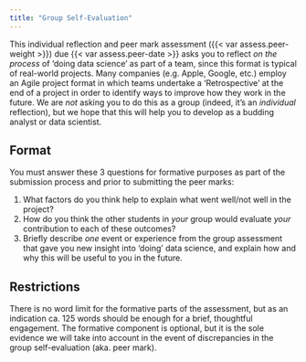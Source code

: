 ```yaml
---
title: "Group Self-Evaluation"
---
```


This individual reflection and peer mark assessment ({{< var assess.peer-weight >}})  due {{< var assess.peer-date >}} asks you to reflect *on the process* of 'doing data science' as part of a team, since this format is typical of real-world projects. Many companies (e.g. Apple, Google, etc.) employ an Agile project format in which teams undertake a 'Retrospective' at the end of a project in order to identify ways to improve how they work in the future. We are *not* asking you to do this as a group (indeed, it's an *individual* reflection), but we hope that this will help you to develop as a budding analyst or data scientist.

## Format

You must answer these 3 questions for formative purposes as part of the submission process and prior to submitting the peer marks:

1. What factors do you think help to explain what went well/not well in the project? 
2. How do you think the other students in *your* group would evaluate *your* contribution to each of these outcomes? 
3. Briefly describe *one* event or experience from the group assessment that gave you new insight into 'doing' data science, and explain how and why this will be useful to you in the future. 

## Restrictions

There is no word limit for the formative parts of the assessment, but as an indication ca. 125 words should be enough for a brief, thoughtful engagement. The formative component is optional, but it is the sole evidence we will take into account in the event of discrepancies in the group self-evaluation (aka. peer mark).

